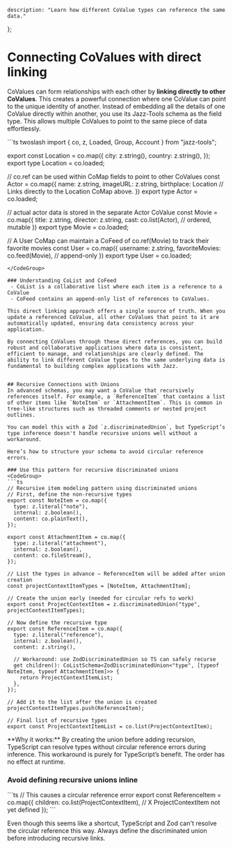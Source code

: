 
    description: "Learn how different CoValue types can reference the same data."
};

# Connecting CoValues with direct linking
CoValues can form relationships with each other by **linking directly to other CoValues**. This creates a powerful connection where one CoValue can point to the unique identity of another. 
Instead of embedding all the details of one CoValue directly within another, you use its Jazz-Tools schema as the field type. This allows multiple CoValues to point to the same piece of data effortlessly.

<CodeGroup>
```ts twoslash
import { co, z, Loaded, Group, Account } from "jazz-tools";

export const Location = co.map({
  city: z.string(),
  country: z.string(),
});
export type Location = co.loaded<typeof Location>;

// co.ref can be used within CoMap fields to point to other CoValues
const Actor = co.map({
    name: z.string,
    imageURL: z.string,
    birthplace: Location // Links directly to the Location CoMap above.
})
export type Actor = co.loaded<typeof Actor>;

//  actual actor data is stored in the separate Actor CoValue
const Movie = co.map({
  title: z.string,
  director: z.string,
  cast: co.list(Actor), // ordered, mutable
})
export type Movie = co.loaded<typeof Movie>;

// A User CoMap can maintain a CoFeed of co.ref(Movie) to track their favorite movies
const User = co.map({
  username: z.string,
  favoriteMovies: co.feed(Movie), // append-only
})
export type User = co.loaded<typeof User>;
```
</CodeGroup>

### Understanding CoList and CoFeed
 - CoList is a collaborative list where each item is a reference to a CoValue 
 - CoFeed contains an append-only list of references to CoValues.

This direct linking approach offers a single source of truth. When you update a referenced CoValue, all other CoValues that point to it are automatically updated, ensuring data consistency across your application.

By connecting CoValues through these direct references, you can build robust and collaborative applications where data is consistent, efficient to manage, and relationships are clearly defined. The ability to link different CoValue types to the same underlying data is fundamental to building complex applications with Jazz.


## Recursive Connections with Unions
In advanced schemas, you may want a CoValue that recursively references itself. For example, a `ReferenceItem` that contains a list of other items like `NoteItem` or `AttachmentItem`. This is common in tree-like structures such as threaded comments or nested project outlines.

You can model this with a Zod `z.discriminatedUnion`, but TypeScript’s type inference doesn't handle recursive unions well without a workaround.

Here’s how to structure your schema to avoid circular reference errors.

### Use this pattern for recursive discriminated unions
<CodeGroup> 
```ts 
// Recursive item modeling pattern using discriminated unions
// First, define the non-recursive types
export const NoteItem = co.map({
  type: z.literal("note"),
  internal: z.boolean(),
  content: co.plainText(),
});

export const AttachmentItem = co.map({
  type: z.literal("attachment"),
  internal: z.boolean(),
  content: co.fileStream(),
});

// List the types in advance — ReferenceItem will be added after union creation
const projectContextItemTypes = [NoteItem, AttachmentItem];

// Create the union early (needed for circular refs to work)
export const ProjectContextItem = z.discriminatedUnion("type", projectContextItemTypes);

// Now define the recursive type
export const ReferenceItem = co.map({
  type: z.literal("reference"),
  internal: z.boolean(),
  content: z.string(),

  // Workaround: use ZodDiscriminatedUnion so TS can safely recurse
  get children(): CoListSchema<ZodDiscriminatedUnion<"type", [typeof NoteItem, typeof AttachmentItem]>> {
    return ProjectContextItemList;
  },
});

// Add it to the list after the union is created
projectContextItemTypes.push(ReferenceItem);

// Final list of recursive types
export const ProjectContextItemList = co.list(ProjectContextItem);
```
</CodeGroup>
**Why it works:** By creating the union before adding recursion, TypeScript can resolve types without circular reference errors during inference.
This workaround is purely for TypeScript’s benefit. The order has no effect at runtime.


### Avoid defining recursive unions inline
<CodeGroup>
```ts 
// This causes a circular reference error
export const ReferenceItem = co.map({
  children: co.list(ProjectContextItem), // X ProjectContextItem not yet defined
});
```
</CodeGroup>

Even though this seems like a shortcut, TypeScript and Zod can't resolve the circular reference this way. Always define the discriminated union before introducing recursive links.
